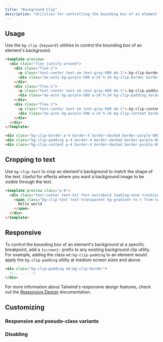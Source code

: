 ```yaml
---
title: "Background Clip"
description: "Utilities for controlling the bounding box of an element's background."
---
```




## Usage

Use the `bg-clip-{keyword}` utilities to control the bounding box of an element's background.

```html
<template preview>
  <div class="flex justify-around">
    <div class="flex-1">
      <p class="text-center text-sm text-gray-600 mb-1">.bg-clip-border</p>
      <div class="mx-auto bg-purple-500 w-24 h-24 bg-clip-border border-4 border-dashed border-purple-800 p-4"></div>
    </div>
    <div class="flex-1">
      <p class="text-center text-sm text-gray-600 mb-1">.bg-clip-padding</p>
      <div class="mx-auto bg-purple-500 w-24 h-24 bg-clip-padding border-4 border-dashed border-purple-800 p-4"></div>
    </div>
    <div class="flex-1">
      <p class="text-center text-sm text-gray-600 mb-1">.bg-clip-content</p>
      <div class="mx-auto bg-purple-500 w-24 h-24 bg-clip-content border-4 border-dashed border-purple-800 p-4"></div>
    </div>
  </div>
</template>

<div class="bg-clip-border p-4 border-4 border-dashed border-purple-800 bg-purple-500"></div>
<div class="bg-clip-padding p-4 border-4 border-dashed border-purple-800 bg-purple-500"></div>
<div class="bg-clip-content p-4 border-4 border-dashed border-purple-800 bg-purple-500"></div>
```

## Cropping to text

Use `bg-clip-text` to crop an element's background to match the shape of the text. Useful for effects where you want a background image to be visible through the text.

```html
<template preview class="p-8">
  <div class="text-center text-5xl font-extrabold leading-none tracking-tight">
    <span class="bg-clip-text text-transparent bg-gradient-to-r from-teal-400 to-blue-500">
      Hello world
    </span>
  </div>
</template>
```

## Responsive

To control the bounding box of an element's background at a specific breakpoint, add a `{screen}:` prefix to any existing background clip utility. For example, adding the class `md:bg-clip-padding` to an element would apply the `bg-clip-padding` utility at medium screen sizes and above.

```html
<div class="bg-clip-padding md:bg-clip-border">
  <!-- ... -->
</div>
```

For more information about Tailwind's responsive design features, check out the [Responsive Design](/docs/responsive-design) documentation.

## Customizing

### Responsive and pseudo-class variants

<Variants plugin="backgroundClip" />

### Disabling

<Disabling plugin="backgroundClip" />
